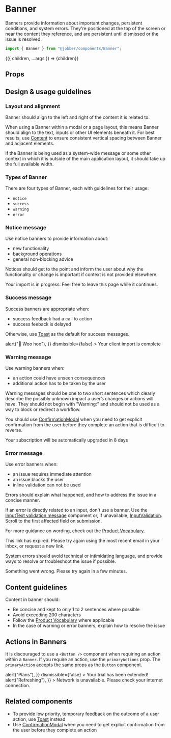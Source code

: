 
# Banner

<ComponentStatus stage="ready" responsive="yes" accessible="yes" />

<Meta title="Components/Status and Feedback/Banner" component={Banner} />

Banners provide information about important changes, persistent conditions, and
system errors. They're positioned at the top of the screen or near the content
they reference, and are persistent until dismissed or the issue is resolved.

```ts
import { Banner } from "@jobber/components/Banner";
```

<Canvas>
  <Story
    name="Banner"
    args={{ type: "notice", children: "Your visits are being scheduled" }}
  >
    {({ children, ...args }) => <Banner {...args}>{children}</Banner>}
  </Story>
</Canvas>

## Props

<ArgsTable of={Banner} story="Banner" />

## Design & usage guidelines

### Layout and alignment

Banner should align to the left and right of the content it is related to.

When using a Banner within a modal or a page layout, this means Banner should
align to the text, inputs or other UI elements beneath it. For best results, use
[Content](../?path=/docs/components-layouts-and-structure-content-docs--page) to
ensure consistent vertical spacing between Banner and adjacent elements.

If the Banner is being used as a system-wide message or some other context in
which it is outside of the main application layout, it should take up the full
available width.

### Types of Banner

There are four types of Banner, each with guidelines for their usage:

- `notice` [<Icon name="link" />](#notice-message)
- `success` [<Icon name="link" />](#success-message)
- `warning`[<Icon name="link" />](#warning-message)
- `error` [<Icon name="link" />](#error-message)

### Notice message

Use notice banners to provide information about:

<ul>
  <li>new functionality</li>
  <li>background operations</li>
  <li>general non-blocking advice</li>
</ul>

Notices should get to the point and inform the user about why the functionality
or change is important if context is not provided elsewhere.

<Canvas>
  <Banner type="notice">
    Your import is in progress. Feel free to leave this page while it continues.
  </Banner>
</Canvas>

### Success message

Success banners are appropriate when:

<ul>
  <li>success feedback had a call to action</li>
  <li>success feeback is delayed</li>
</ul>

Otherwise, use [Toast](../?path=/docs/components-toast--toast) as the default
for success messages.

<Canvas>
  <Banner
    type="success"
    primaryAction={{
      label: "View clients",
      onClick: () => alert("🎉 Woo hoo"),
    }}
    dismissible={false}
  >
    Your client import is complete
  </Banner>
</Canvas>

### Warning message

Use warning banners when:

<ul>
  <li>an action could have unseen consequences</li>
  <li>additional action has to be taken by the user</li>
</ul>

Warning messages should be one to two short sentences which clearly describe the
possibly unknown impact a user’s changes or actions will have. They should not
begin with "Warning:" and should not be used as a way to block or redirect a
workflow.

You should use
[ConfirmationModal](../?path=/docs/components-overlays-confirmationmodal--confirmation-modal)
when you need to get explicit confirmation from the user before they complete an
action that is difficult to reverse.

<Canvas>
  <Banner type="warning">
    Your subscription will be automatically upgraded in 8 days
  </Banner>
</Canvas>

### Error message

Use error banners when:

<ul>
  <li>an issue requires immediate attention</li>
  <li>an issue blocks the user</li>
  <li>inline validation can not be used</li>
</ul>

Errors should explain what happened, and how to address the issue in a concise
manner.

If an error is directly related to an input, don't use a banner. Use the
[InputText validation message](../?path=/docs/components-forms-and-inputs-inputtext--input-text/#validation-message)
component or, if unavailable,
[InputValidation](../?path=/docs/components-forms-and-inputs-inputvalidation--input-validation).
Scroll to the first affected field on submission.

For more guidance on wording, check out the
[Product Vocabulary](../?path=/docs/content-product-vocabulary--page).

<Canvas>
  <Banner type="error">
    This link has expired. Please try again using the most recent email in your
    inbox, or request a new link.
  </Banner>
</Canvas>

<br />

System errors should avoid technical or intimidating language, and provide ways
to resolve or troubleshoot the issue if possible.

<Canvas>
  <Banner type="error">
    Something went wrong. Please try again in a few minutes.
  </Banner>
</Canvas>

## Content guidelines

Content in banner should:

- Be concise and kept to only 1 to 2 sentences where possible
- Avoid exceeding 200 characters
- Follow the
  [Product Vocabulary](../?path=/docs/content-product-vocabulary--page) where
  applicable
- In the case of warning or error banners, explain how to resolve the issue

## Actions in Banners

It is discouraged to use a `<Button />` component when requiring an action
within a `Banner`. If you require an action, use the `primaryActions` prop. The
`primaryAction` accepts the same props as the `Button` component.

<Canvas>
  <Content>
    <Banner
      type="notice"
      primaryAction={{
        label: "View Plans",
        onClick: () => alert("Plans"),
      }}
      dismissible={false}
    >
      Your trial has been extended!
    </Banner>
    <Banner
      type="error"
      primaryAction={{
        label: "Refresh",
        onClick: () => alert("Refreshing"),
      }}
    >
      Network is unavailable. Please check your internet connection.
    </Banner>
  </Content>
</Canvas>

## Related components

- To provide low priority, temporary feedback on the outcome of a user action,
  use [Toast](../?path=/docs/components-toast--toast) instead
- Use
  [ConfirmationModal](../?path=/docs/components-overlays-confirmationmodal--confirmation-modal)
  when you need to get explicit confirmation from the user before they complete
  an action
